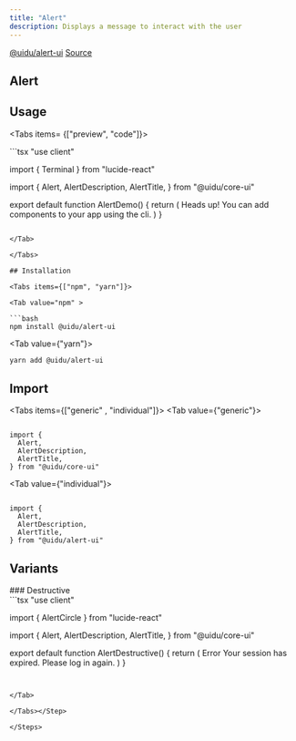 ```yaml
---
title: "Alert"
description: Displays a message to interact with the user
---
```



<div className="flex items-center ">
<a className="mr-4 " href="https://www.npmjs.com/package/@uidu/alert-ui" target="_blank">@uidu/alert-ui</a>
<a className="mx-4"  href="https://github.com/uidu-org/Guidu-native/tree/main/packages/web/components/core/alert" target="_blank">Source</a>
</div>

## Alert  

<AlertDemo />

## Usage

<Tabs items= {["preview", "code"]}>
  <Tab value="preview">
    <div className=" h-80 p-16 flex items-center justify-center">
     <AlertDemo />
    </div>

  </Tab>
  <Tab value="code">
  ```tsx
    "use client"

import { Terminal } from "lucide-react"


import {
  Alert,
  AlertDescription,
  AlertTitle,
} from "@uidu/core-ui"

export default function AlertDemo() {
  return (
    <Alert>
      <Terminal className="h-4 w-4" />
      <AlertTitle>Heads up!</AlertTitle>
      <AlertDescription>
        You can add components to your app using the cli.
      </AlertDescription>
    </Alert>
  )
}

  ```

  </Tab>

</Tabs>

## Installation 

<Tabs items={["npm", "yarn"]}>

<Tab value="npm" >

```bash
npm install @uidu/alert-ui
```

</Tab>

<Tab value={"yarn"}>
```bash
yarn add @uidu/alert-ui
```
</Tab>

</Tabs>

## Import

<Tabs items={["generic" , "individual"]}>
<Tab value={"generic"}>
```tsx

import {
  Alert,
  AlertDescription,
  AlertTitle,
} from "@uidu/core-ui"

```
</Tab>

<Tab value={"individual"}>
```tsx

import {
  Alert,
  AlertDescription,
  AlertTitle,
} from "@uidu/alert-ui"

```
</Tab>
</Tabs>

## Variants

<Steps>

<Step> 
### Destructive
<Tabs items={["preview", "code"]}>

<Tab value="preview">
    <div className=" h-80 p-16 flex items-center justify-center">
    <AlertDestructive />
    </div>

</Tab>
<Tab value="code">
```tsx
"use client"

import { AlertCircle } from "lucide-react"

import {
  Alert,
  AlertDescription,
  AlertTitle,
} from "@uidu/core-ui"

export default function AlertDestructive() {
  return (
    <Alert variant="destructive">
      <AlertCircle className="h-4 w-4" />
      <AlertTitle>Error</AlertTitle>
      <AlertDescription>
        Your session has expired. Please log in again.
      </AlertDescription>
    </Alert>
  )
}
```


</Tab>

</Tabs></Step>

</Steps>




